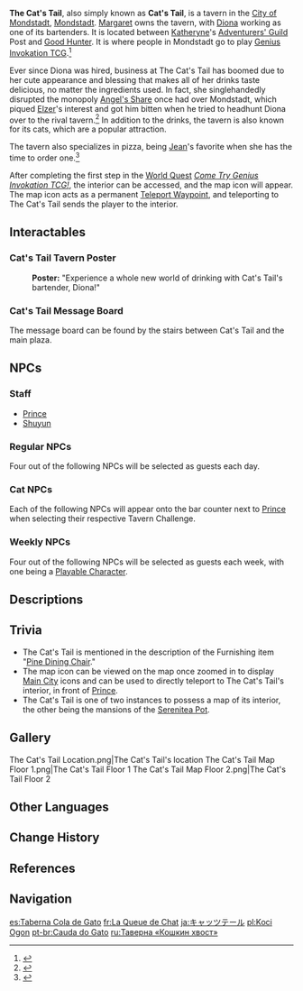 {{Stub|Needs more info about interior, including list of NPCs found inside}}
{{Location Infobox
|image        = <gallery>
Cat's Tail Exterior.png|Exterior
Cat's Tail Interior.png|Interior
</gallery>
|icon         = UI The Cat's Tail.png
|type         = Point of Interest
|type2        = Instance
|region       = Mondstadt
|area         = Starfell Valley
|subarea      = City of Mondstadt
}}
'''The Cat's Tail''', also simply known as '''Cat's Tail''', is a tavern in the [[City of Mondstadt]], [[Mondstadt]]. [[Margaret]] owns the tavern, with [[Diona]] working as one of its bartenders. It is located between [[Katheryne]]'s [[Adventurers' Guild]] Post and [[Good Hunter]]. It is where people in Mondstadt go to play [[Genius Invokation TCG]].<ref>{{Ref/Quest|Come Try Genius Invokation TCG!}}</ref>

Ever since Diona was hired, business at The Cat's Tail has boomed due to her cute appearance and blessing that makes all of her drinks taste delicious, no matter the ingredients used. In fact, she singlehandedly disrupted the monopoly [[Angel's Share]] once had over Mondstadt, which piqued [[Elzer]]'s interest and got him bitten when he tried to headhunt Diona over to the rival tavern.<ref>{{Ref/CS|Diona}}</ref> In addition to the drinks, the tavern is also known for its cats, which are a popular attraction.

The tavern also specializes in pizza, being [[Jean]]'s favorite when she has the time to order one.<ref>{{Ref/VO|Jean|Favorite Food}}</ref>

After completing the first step in the [[World Quest]] ''[[Come Try Genius Invokation TCG!]]'', the interior can be accessed, and the map icon will appear. The map icon acts as a permanent [[Teleport Waypoint]], and teleporting to The Cat's Tail sends the player to the interior.

==Interactables==
===Cat's Tail Tavern Poster===
{{Dialogue start}}
:'''Poster:''' "Experience a whole new world of drinking with Cat's Tail's bartender, Diona!"
{{Dialogue end}}

===Cat's Tail Message Board===
{{Main|Cat's Tail Message Board}}
The message board can be found by the stairs between Cat's Tail and the main plaza.

==NPCs==
===Staff===
* [[Prince]]
* [[Shuyun]]

===Regular NPCs===
{{See also|Genius Invokation TCG/Stage#The Cat's Tail}}
Four out of the following NPCs will be selected as guests each day.
{{Column|2|
* [[Atra]]
* [[Belén]]
* [[Gary]]
* [[Makri]]
* [[Nanaya Yuumi]]
}}

===Cat NPCs===
{{See also|Genius Invokation TCG/Stage#Tavern Challenges}}
Each of the following NPCs will appear onto the bar counter next to [[Prince]] when selecting their respective Tavern Challenge.
{{Column|2|
* [[Baobab]]
* [[Finnick]]
* [[Little Rose]]
* [[Night Pilot]]
* [[Sneku]]
}}

===Weekly NPCs===
{{See also|Genius Invokation TCG/Stage#Weekly Guest Challenges}}
Four out of the following NPCs will be selected as guests each week, with one being a [[Playable Character]].
{{Column|2|
* [[Barbara]]
* [[Beidou]]
* [[Bennett]]
* [[Chef Mao]]
* [[Chongyun]]
* [[Collei]]
* [[Cyno]]
* [[Darina]]
* [[Diluc]]
* [[Diona]]
* [[Ellin]]
* [[Fischl]]
* [[Ganyu]]
* [[Jean]]
* [[Kaeya]]
* [[Kamisato Ayaka]]
* [[Keqing]]
* [[Kimiya]]
* [[Klee]]
* [[Kurisu]]
* [[Lan]]
* [[Marjorie]]
* [[Mona]]
* [[Ningguang]]
* [[Noelle]]
* [[Patton]]
* [[Razor]]
* [[Sucrose]]
* [[Timaeus]]
* [[Wagner]]
* [[Xiangling]]
* [[Xingqiu]]
* [[Yoimiya]]
}}

==Descriptions==
{{Description|This tavern, owned by [[Margaret]], is located in [[Mondstadt]], and is famed for its cute cats and the impeccable drink-mixing skills of its [[Diona|resident bartender]]. Its atmosphere is perfect for putting one's feet up and enjoying a relaxed afternoon or night, and has thus attracted many guests of such inclinations. For reasons unknown, many [[Genius Invokation TCG]] players have also gathered here... Ah, yes. One more thing. Though the drinks here are indeed very good, you should be careful not to praise that bartender's skills...|[[Map]] description}}

==Trivia==
* The Cat's Tail is mentioned in the description of the Furnishing item "[[Pine Dining Chair]]."
* The map icon can be viewed on the map once zoomed in to display [[Main City]] icons and can be used to directly teleport to The Cat's Tail's interior, in front of [[Prince]].
* The Cat's Tail is one of two instances to possess a map of its interior, the other being the mansions of the [[Serenitea Pot]].

==Gallery==
<gallery>
The Cat's Tail Location.png|The Cat's Tail's location
The Cat's Tail Map Floor 1.png|The Cat's Tail Floor 1
The Cat's Tail Map Floor 2.png|The Cat's Tail Floor 2
</gallery>

==Other Languages==
{{Other Languages
|en      = Cat's Tail
|zhs     = 猫尾酒馆
|zhs_rm  = Māowěi Jiǔguǎn
|zht     = 貓尾酒館
|zht_rm  = Māowěi Jiǔguǎn
|zh_tl   = Cat Tail Bar
|ja      = キャッツテール
|ja_rm   = Kyattsu Teeru
|ja_tl   = Cat's Tail
|ko      = 캣테일 술집
|ko_rm   = Kaet-teil Suljip
|ko_tl   = Cat Tail Bar
|es      = Taberna Cola de Gato
|es_tl   = Cat's Tail Tavern
|fr      = La Queue de Chat
|fr_tl   = The Cat's Tail
|ru      = Таверна «Кошкин хвост»
|ru_tl   = "Cat's Tail" Tavern
|th      = Cat's Tail
|vi      = {{tt|Quán|館}} Rượu Đuôi Mèo
|vi_tl   = Cat's Tail Tavern
|de      = Zum Katzenschwanz
|de_tl   = To The Cat's Tail
|id      = Cat's Tail
|pt      = <!--A -->Cauda do Gato
|pt_tl   = Tail of the Cat
|tr      = Kedi Kuyruğu
|tr_tl   = 
|it      = Coda di Gatto
|it_tl   = Cat's Tail
}}

==Change History==
{{Change History|1.0}}

==References==
{{Reflist}}

==Navigation==
{{PoI Navbox|Mondstadt}}

[[es:Taberna Cola de Gato]]
[[fr:La Queue de Chat]]
[[ja:キャッツテール]]
[[pl:Koci Ogon]]
[[pt-br:Cauda do Gato]]
[[ru:Таверна «Кошкин хвост»]]